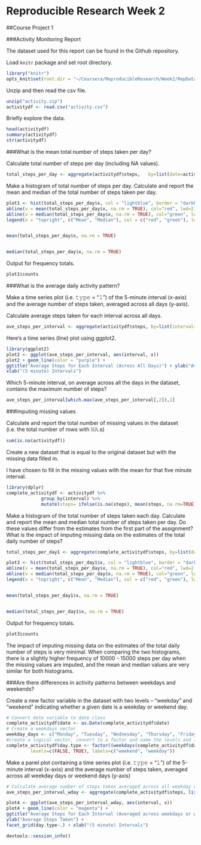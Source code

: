 Reproducible Research Week 2
===================================

##Course Project 1

###Activity Monitoring Report

The dataset used for this report can be found in the Github repository.

Load `knitr` package and set root directory.
```r
library("knitr")
opts_knit$set(root.dir = "~/Coursera/ReproducibleResearch/Week2/RepData_PeerAssessment1")
```


Unzip and then read the csv file.


```r
unzip("activity.zip")
activitydf <- read.csv("activity.csv")
```


Briefly explore the data.


```r
head(activitydf)
summary(activitydf)
str(activitydf)
```


###What is the mean total number of steps taken per day?


Calculate total number of steps per day (including NA values).


```r
total_steps_per_day <- aggregate(activitydf$steps,   by=list(date=activitydf$date), FUN=sum)
```


Make a histogram of total number of steps per day. Calculate and report the mean and median of the total number of steps taken per day.


```r
plot1 <- hist(total_steps_per_day$x, col = "lightblue", border = "darkblue", main="Histogram Showing Total Steps per Day",xlab="Total Steps per Day")
abline(v = mean(total_steps_per_day$x, na.rm = TRUE), col="red", lwd=2, lty=1)
abline(v = median(total_steps_per_day$x, na.rm = TRUE), col="green", lwd=2, lty=2)
legend(x = "topright", c("Mean", "Median"), col = c("red", "green"), lwd = c(1, 1), lty = c(1, 2))


mean(total_steps_per_day$x, na.rm = TRUE)


median(total_steps_per_day$x, na.rm = TRUE)
```


Output for frequency totals.


```r
plot1$counts
```


###What is the average daily activity pattern?


Make a time series plot (i.e. 𝚝𝚢𝚙𝚎 = "𝚕") of the 5-minute interval (x-axis) and the average number of steps taken, averaged across all days (y-axis).


Calculate average steps taken for each interval across all days.


```r
ave_steps_per_interval <- aggregate(activitydf$steps, by=list(interval=activitydf$interval), FUN=mean, na.rm = TRUE)
```


Here's a time series (line) plot using ggplot2.


```r
library(ggplot2)
plot2 <- ggplot(ave_steps_per_interval, aes(interval, x)) 
plot2 + geom_line(color = "purple") +
ggtitle("Average Steps for Each Interval (Across All Days)") + ylab("Average Steps Taken") +
xlab("(5 minute) Intervals")
```


Which 5-minute interval, on average across all the days in the dataset, contains the maximum number of steps?


```r
ave_steps_per_interval[which.max(ave_steps_per_interval[,2]),1]
```


###Imputing missing values


Calculate and report the total number of missing values in the dataset (i.e. the total number of rows with 𝙽𝙰.s)


```r
sum(is.na(activitydf))
```


Create a new dataset that is equal to the original dataset but with the missing data filled in. 

I have chosen to fill in the missing values with the mean for that five minute interval.


```r
library(dplyr)
complete_activitydf <- activitydf %>% 
             group_by(interval) %>% 
             mutate(steps= ifelse(is.na(steps), mean(steps, na.rm=TRUE), steps))
```


Make a histogram of the total number of steps taken each day. Calculate and report the mean and median total number of steps taken per day. Do these values differ from the estimates from the first part of the assignment? What is the impact of imputing missing data on the estimates of the total daily number of steps?


```r
total_steps_per_day1 <- aggregate(complete_activitydf$steps, by=list(date=complete_activitydf$date), FUN=sum)
```


```r
plot3 <- hist(total_steps_per_day1$x, col = "lightblue", border = "darkblue", main="Histogram Showing Total Steps per Day",xlab="Total Steps per Day")
abline(v = mean(total_steps_per_day$x, na.rm = TRUE), col="red", lwd=2, lty=1)
abline(v = median(total_steps_per_day$x, na.rm = TRUE), col="green", lwd=2, lty=2)
legend(x = "topright", c("Mean", "Median"), col = c("red", "green"), lwd = c(1, 1), lty = c(1, 2))


mean(total_steps_per_day1$x, na.rm = TRUE)


median(total_steps_per_day1$x, na.rm = TRUE)
```

Output for frequency totals.


```r
plot3$counts
```


The impact of imputing missing data on the estimates of the total daily number of steps is very minimal.  When comparing the two histograms, there is a slightly higher frequency of 10000 - 15000 steps per day when the missing values are imputed, and the mean and median values are very similar for both histograms.  


###Are there differences in activity patterns between weekdays and weekends?


Create a new factor variable in the dataset with two levels – “weekday” and “weekend” indicating whether a given date is a weekday or weekend day.


```r
# Convert date variable to date class
complete_activitydf$date <- as.Date(complete_activitydf$date)
# Create a weekdays vector
weekday_days <- c("Monday", "Tuesday", "Wednesday", "Thursday", "Friday")
#create a logical vector, convert to a factor and name the levels and labels
complete_activitydf$day.type <- factor((weekdays(complete_activitydf$date) %in% weekday_days), 
         levels=c(FALSE, TRUE), labels=c("weekend", "weekday"))
```


Make a panel plot containing a time series plot (i.e. 𝚝𝚢𝚙𝚎 = "𝚕") of the 5-minute interval (x-axis) and the average number of steps taken, averaged across all weekday days or weekend days (y-axis)


```r
# Calculate average number of steps taken averaged across all weekday days or weekend days
ave_steps_per_interval_wday <- aggregate(complete_activitydf$steps, list(interval=complete_activitydf$interval, day.type = complete_activitydf$day.type), mean)
```


```r
plot4 <- ggplot(ave_steps_per_interval_wday, aes(interval, x))
plot4 + geom_line(color = "magenta") +
ggtitle("Average Steps for Each Interval (Averaged across weekdays or weekends)") + 
ylab("Average Steps Taken") +
facet_grid(day.type~.) + xlab("(5 minute) Intervals")
```

```r
devtools::session_info()
```